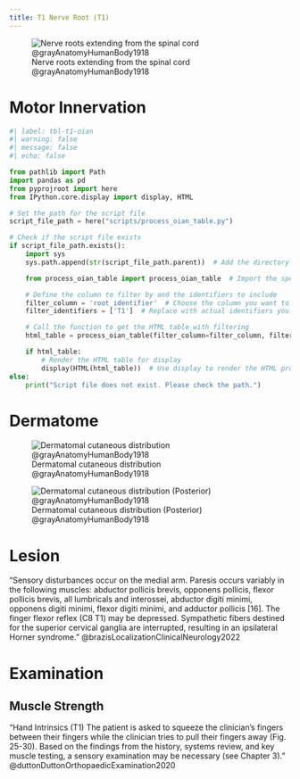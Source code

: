 ```yaml
---
title: T1 Nerve Root (T1)
---
```


![Nerve roots extending from the spinal cord @grayAnatomyHumanBody1918](/The Archive/Images/Gray anatomy 1918 images/Neurology/image796 A portion of the spinal cord, showing its right lateral surface. The dura is opened and arranged to show the nerve roots.gif)

# Motor Innervation

```python
#| label: tbl-t1-oian
#| warning: false
#| message: false
#| echo: false

from pathlib import Path
import pandas as pd
from pyprojroot import here
from IPython.core.display import display, HTML

# Set the path for the script file
script_file_path = here("scripts/process_oian_table.py")

# Check if the script file exists
if script_file_path.exists():
    import sys
    sys.path.append(str(script_file_path.parent))  # Add the directory of the script to the system path

    from process_oian_table import process_oian_table  # Import the specific function

    # Define the column to filter by and the identifiers to include
    filter_column = 'root_identifier'  # Choose the column you want to filter by
    filter_identifiers = ['T1']  # Replace with actual identifiers you want to include

    # Call the function to get the HTML table with filtering
    html_table = process_oian_table(filter_column=filter_column, filter_identifiers=filter_identifiers)

    if html_table:
        # Render the HTML table for display
        display(HTML(html_table))  # Use display to render the HTML properly
else:
    print("Script file does not exist. Please check the path.")

```

# Dermatome

![Dermatomal cutaneous distribution @grayAnatomyHumanBody1918](/The Archive/Images/Gray anatomy 1918 images/Neurology/image797 Distribution of cutaneous nerves. Ventral aspect.gif)

![Dermatomal cutaneous distribution (Posterior) @grayAnatomyHumanBody1918](/The Archive/Images/Gray anatomy 1918 images/Neurology/image798 Distribution of cutaneous nerves. Dorsal aspect.gif)

# Lesion

"Sensory disturbances occur on the medial arm. Paresis occurs variably in the following muscles: abductor pollicis brevis, opponens pollicis, flexor pollicis brevis, all lumbricals and interossei, abductor digiti minimi, opponens digiti minimi, flexor digiti minimi, and adductor pollicis [16]. The finger flexor reflex (C8 T1) may be depressed. Sympathetic fibers destined for the superior cervical ganglia are interrupted, resulting in an ipsilateral Horner syndrome." @brazisLocalizationClinicalNeurology2022

# Examination

## Muscle Strength

"Hand Intrinsics (T1) The patient is asked to squeeze the clinician’s fingers between their fingers while the clinician tries to pull their fingers away (Fig. 25-30). Based on the findings from the history, systems review, and key muscle testing, a sensory examination may be necessary (see Chapter 3)." @duttonDuttonOrthopaedicExamination2020